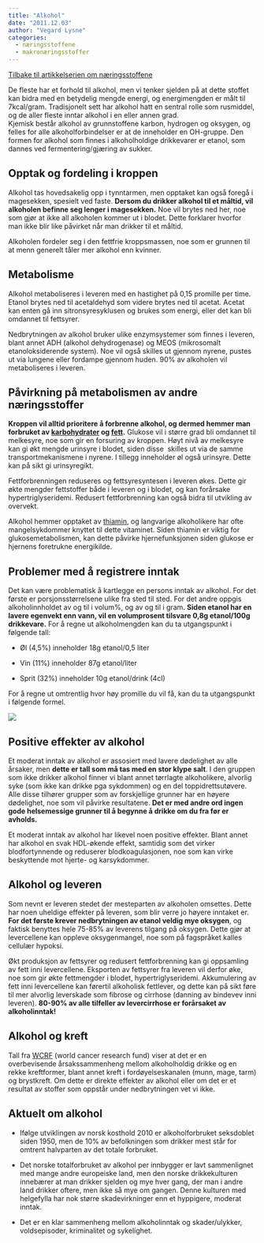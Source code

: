 ```yaml
---
title: "Alkohol"
date: "2011.12.03"
author: "Vegard Lysne"
categories: 
  - næringsstoffene
  - makronæringsstoffer
---
```


[Tilbake til artikkelserien om næringsstoffene](../../naeringsstoffer.html)

De fleste har et forhold til alkohol, men vi tenker sjelden på at dette stoffet kan bidra med en betydelig mengde energi, og energimengden er målt til 7kcal/gram. Tradisjonelt sett har alkohol hatt en sentral rolle som rusmiddel, og de aller fleste inntar alkohol i en eller annen grad.\
Kjemisk består alkohol av grunnstoffene karbon, hydrogen og oksygen, og felles for alle alkoholforbindelser er at de inneholder en OH-gruppe. Den formen for alkohol som finnes i alkoholholdige drikkevarer er etanol, som dannes ved fermentering/gjæring av sukker.

## Opptak og fordeling i kroppen

Alkohol tas hovedsakelig opp i tynntarmen, men opptaket kan også foregå i magesekken, spesielt ved faste. **Dersom du drikker alkohol til et måltid, vil alkoholen befinne seg lenger i magesekken.** Noe vil brytes ned her, noe som gjør at ikke all alkoholen kommer ut i blodet. Dette forklarer hvorfor man ikke blir like påvirket når man drikker til et måltid.

Alkoholen fordeler seg i den fettfrie kroppsmassen, noe som er grunnen til at menn generelt tåler mer alkohol enn kvinner.

## Metabolisme

Alkohol metaboliseres i leveren med en hastighet på 0,15 promille per time. Etanol brytes ned til acetaldehyd som videre brytes ned til acetat. Acetat kan enten gå inn sitronsyresyklusen og brukes som energi, eller det kan bli omdannet til fettsyrer.

Nedbrytningen av alkohol bruker ulike enzymsystemer som finnes i leveren, blant annet ADH (alkohol dehydrogenase) og MEOS (mikrosomalt etanoloksiderende system). Noe vil også skilles ut gjennom nyrene, pustes ut via lungene eller fordampe gjennom huden. 90% av alkoholen vil metaboliseres i leveren.

## Påvirkning på metabolismen av andre næringsstoffer

**Kroppen vil alltid prioritere å forbrenne alkohol, og dermed hemmer man forbruket av [karbohydrater](http://www.friskogfunksjonell.no/karbohydrater/ "Karbohydrater") og [fett](http://www.friskogfunksjonell.no/fett/ "Fett").** Glukose vil i større grad bli omdannet til melkesyre, noe som gir en forsuring av kroppen. Høyt nivå av melkesyre kan gi økt mengde urinsyre i blodet, siden disse  skilles ut via de samme transportmekanismene i nyrene. I tillegg inneholder øl også urinsyre. Dette kan på sikt gi urinsyregikt.

Fettforbrenningen reduseres og fettsyresyntesen i leveren økes. Dette gir økte mengder fettstoffer både i leveren og i blodet, og kan forårsake hypertriglyseridemi. Redusert fettforbrenning kan også bidra til utvikling av overvekt.

Alkohol hemmer opptaket av [thiamin](http://www.friskogfunksjonell.no/thiamin/ "Thiamin, vitamin B1"), og langvarige alkoholikere har ofte mangelsykdommer knyttet til dette vitaminet. Siden thiamin er viktig for glukosemetabolismen, kan dette påvirke hjernefunksjonen siden glukose er hjernens foretrukne energikilde.

## Problemer med å registrere inntak

Det kan være problematisk å kartlegge en persons inntak av alkohol. For det første er porsjonsstørrelsene ulike fra sted til sted. For det andre oppgis alkoholinnholdet av og til i volum%, og av og til i gram. **Siden etanol har en lavere egenvekt enn vann, vil en volumprosent tilsvare 0,8g etanol/100g drikkevare.** For å regne ut alkoholmengden kan du ta utgangspunkt i følgende tall:

-   Øl (4,5%) inneholder 18g etanol/0,5 liter

-   Vin (11%) inneholder 87g etanol/liter

-   Sprit (32%) inneholder 10g etanol/drink (4cl)

For å regne ut omtrentlig hvor høy promille du vil få, kan du ta utgangspunkt i følgende formel.

![](images/clipboard-3072314787.png)

## Positive effekter av alkohol

Et moderat inntak av alkohol er assosiert med lavere dødelighet av alle årsaker, men **dette er tall som må tas med en stor klype salt**. I den gruppen som ikke drikker alkohol finner vi blant annet tørrlagte alkoholikere, alvorlig syke (som ikke kan drikke pga sykdommen) og en del toppidrettsutøvere. Alle disse tilhører grupper som av forskjellige grunner har en høyere dødelighet, noe som vil påvirke resultatene. **Det er med andre ord ingen gode helsemessige grunner til å begynne å drikke om du fra før er avholds.**

Et moderat inntak av alkohol har likevel noen positive effekter. Blant annet har alkohol en svak HDL-økende effekt, samtidig som det virker blodfortynnende og reduserer blodkoagulasjonen, noe som kan virke beskyttende mot hjerte- og karsykdommer.

## Alkohol og leveren

Som nevnt er leveren stedet der mesteparten av alkoholen omsettes. Dette har noen uheldige effekter på leveren, som blir verre jo høyere inntaket er. **For det første krever nedbrytningen av etanol veldig mye oksygen**, og faktisk benyttes hele 75-85% av leverens tilgang på oksygen. Dette gjør at levercellene kan oppleve oksygenmangel, noe som på fagspråket kalles cellulær hypoksi.

Økt produksjon av fettsyrer og redusert fettforbrenning kan gi oppsamling av fett inni levercellene. Eksporten av fettsyrer fra leveren vil derfor øke, noe som gir økte fettmengder i blodet, hypertriglyseridemi. Akkumulering av fett inni levercellene kan førertil alkoholisk fettlever, og dette kan på sikt føre til mer alvorlig leverskade som fibrose og cirrhose (danning av bindevev inni leveren). **80-90% av alle tilfeller av levercirrhose er forårsaket av alkoholinntak!**

## Alkohol og kreft

Tall fra [WCRF](http://www.wcrf.org/) (world cancer research fund) viser at det er en overbevisende årsakssammenheng mellom alkoholholdig drikke og en rekke kreftformer, blant annet kreft i fordøyelseskanalen (munn, mage, tarm) og brystkreft. Om dette er direkte effekter av alkohol eller om det er et resultat av stoffer som oppstår under nedbrytningen vet vi ikke.

## Aktuelt om alkohol

-   Ifølge utviklingen av norsk kosthold 2010 er alkoholforbruket seksdoblet siden 1950, men de 10% av befolkningen som drikker mest står for omtrent halvparten av det totale forbruket.

-   Det norske totalforbruket av alkohol per innbygger er lavt sammenlignet med mange andre europeiske land, men den norske drikkekulturen innebærer at man drikker sjelden og mye hver gang, der man i andre land drikker oftere, men ikke så mye om gangen. Denne kulturen med helgefylla har nok større skadevirkninger enn et hyppigere, moderat inntak.

-   Det er en klar sammenheng mellom alkoholinntak og skader/ulykker, voldsepisoder, kriminalitet og sykelighet.
